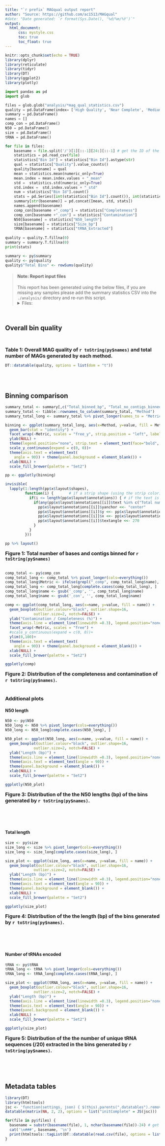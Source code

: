 ```yaml
---
title: "`r prefix` MAGqual output report"
author: "Source: https://github.com/ac1513/MAGqual"
#date: "Date generated: `r format(Sys.Date(), '%d/%m/%Y')`"
output: 
  html_document:
      css: mystyle.css
      toc: true
      toc_float: true
---
```


```r
knitr::opts_chunk$set(echo = TRUE)
library(dplyr)
library(reticulate)
library(tidyr)
library(DT)
library(ggplot2)
library(plotly)
```


```python
import pandas as pd
import glob

files = glob.glob("analysis/*mag_qual_statistics.csv")
quality = pd.DataFrame(index= ['High Quality', 'Near Complete', 'Medium Quality', 'Low Quality', 'Failed'])
summary = pd.DataFrame()
names = []
comp_con = pd.DataFrame()
N50 = pd.DataFrame() 
size = pd.DataFrame()
tRNA = pd.DataFrame()

for file in files:
    basename = file.split('/')[1][::-1][24:][::-1] # get the ID of the MAGqual run
    statistics = pd.read_csv(file)
    statistics["Bin Id"] = statistics["Bin Id"].astype(str)
    qual = statistics["Quality"].value_counts()
    quality[basename] = qual
    mean = statistics.mean(numeric_only=True)
    mean.index = mean.index.values + "_mean"
    std =  statistics.std(numeric_only=True)
    std.index =  std.index.values + "_std"
    num = statistics["Bin Id"].count()
    stats = pd.Series([int(statistics["Bin Id"].count()), int(statistics["Size_bp"].sum()), int(statistics["No_contigs"].sum())], index=["No_bins", "Total_binned_bp", "Total_no_contigs_binned"])
    summary[str(basename)] = pd.concat([mean, std, stats])
    names.append(basename)
    comp_con[basename +"_comp"] = statistics["Completeness"]
    comp_con[basename +"_con"] = statistics["Contamination"]
    N50[basename] = statistics["N50_length"]
    size[basename] = statistics["Size_bp"]
    tRNA[basename] = statistics["tRNA_Extracted"]
    
quality = quality.T.fillna(0) 
summary = summary.T.fillna(0)
print(stats)
```

```r
summary <- py$summary
quality <- py$quality
quality$"Total Bins" <- rowSums(quality)
```

> #### Note: Report input files  
> This report has been generated using the below files, if you are missing any samples please add the summary statistics CSV into the `./analysis/` directory and re-run this script.
> <details><summary>Files:</summary>
> ```{r, echo=FALSE}
> py$files
> ```
> </details>
>

<br>  
  
## Overall bin quality

<br>
  
<font size="3"><b>Table 1: Overall MAG quality of `r toString(py$names)` and total number of MAGs generated by each method. </b></font>
```r
DT::datatable(quality, options = list(dom = "t"))
```
<br>
<br>  

## Binning comparison 

```r
summary_total <- summary[,c("Total_binned_bp", "Total_no_contigs_binned")]
summary_total <- tibble::rownames_to_column(summary_total, "Method")
summary_total_long <- summary_total %>% pivot_longer(names_to = "Metric", cols = c("Total_binned_bp", "Total_no_contigs_binned"))

binning <- ggplot(summary_total_long, aes(x=Method, y=value, fill = Method)) + 
  geom_bar(stat = "identity") +
  facet_wrap(~Metric, scales = "free_y", strip.position = "left", labeller = as_labeller(c(Total_binned_bp = "Total bases binned (bp)", Total_no_contigs_binned = "Total number of contigs binned")))+
  ylab(NULL) +
  theme(legend.position="none", strip.text = element_text(face="bold", size=12), strip.background = element_blank(), strip.placement = "outside", axis.line = element_line(linewidth = 0.3)) + 
  scale_y_continuous(expand = c(0, 0))+ 
  theme(axis.text = element_text( 
    angle = 90)) + theme(panel.background = element_blank()) +
  xlab(NULL) + 
  scale_fill_brewer(palette = "Set2")

pp <- ggplotly(binning)

invisible(
  lapply(1:length(pp$x$layout$shapes),
         function(i) {       # if a strip shape (using the strip color)
           if(i <= length(pp$x$layout$annotations)) { # if the text is a strip label
             if(any(pp$x$layout$annotations[[i]]$text %in% c("Total number of contigs binned", "Total bases binned (bp)"))) {
               pp$x$layout$annotations[[i]]$yanchor <<- "center"
               pp$x$layout$annotations[[i]]$y <<- pp$x$layout$annotations[[i]]$y - 0.5
               pp$x$layout$annotations[[i]]$x <<- pp$x$layout$annotations[[i]]$x-0.29 # move text to the middle
               pp$x$layout$annotations[[i]]$textangle <<- 270
             }
           }
         })) 

pp %>% layout()

```

<font size="3"><b> Figure 1: Total number of bases and contigs binned for `r toString(py$names)` </b></font>  
<br>

```r
comp_total <- py$comp_con
comp_total_long <- comp_total %>% pivot_longer(cols=everything())
comp_total_long$Metric <- ifelse(grepl("_comp", comp_total_long$name), "Completeness", "Contamination")
comp_total_long <- comp_total_long[complete.cases(comp_total_long), ]
comp_total_long$name <- gsub('_comp', '', comp_total_long$name)
comp_total_long$name <- gsub('_con', '', comp_total_long$name)

comp <- ggplot(comp_total_long, aes(x=name, y=value, fill = name)) + 
  geom_boxplot(outlier.colour="black", outlier.shape=16,
             outlier.size=2, notch=FALSE) +
  ylab("Contamination / Completeness (%)") +
  theme(axis.line = element_line(linewidth =0.3), legend.position="none") + 
  facet_wrap(~Metric, scales = "free") +
  #scale_y_continuous(expand = c(0, 0))+ 
  ylim(0,100)+
  theme(axis.text = element_text( 
    angle = 90)) + theme(panel.background = element_blank()) +
  xlab(NULL) + 
  scale_fill_brewer(palette = "Set2")

ggplotly(comp)
```
<font size="3"><b> Figure 2: Distribution of the completeness and contamination of `r toString(py$names)`. </b></font>
<br>
<br>  

### Additional plots {.tabset}

#### N50 length
```r
N50 <- py$N50
N50_long <- N50 %>% pivot_longer(cols=everything())
N50_long <- N50_long[complete.cases(N50_long), ]

N50_plot <- ggplot(N50_long, aes(x=name, y=value, fill = name)) +
  geom_boxplot(outlier.colour="black", outlier.shape=16,
             outlier.size=2, notch=FALSE) +
  ylab("Length (bp)") +
  theme(axis.line = element_line(linewidth =0.3), legend.position="none") + 
  theme(axis.text = element_text(angle = 90)) + 
  theme(panel.background = element_blank()) +
  xlab(NULL) + 
  scale_fill_brewer(palette = "Set2")

ggplotly(N50_plot)
```
<font size="3"><b> Figure 3: Distribution of the the N50 lengths (bp) of the bins generated by `r toString(py$names)`. </b></font>
  
<br>  
<br>  

#### Total length

```r
size <- py$size
size_long <- size %>% pivot_longer(cols=everything())
size_long <- size_long[complete.cases(size_long), ]

size_plot <- ggplot(size_long, aes(x=name, y=value, fill = name)) +
  geom_boxplot(outlier.colour="black", outlier.shape=16,
             outlier.size=2, notch=FALSE) +
  ylab("Length (bp)") +
  theme(axis.line = element_line(linewidth =0.3), legend.position="none") + 
  theme(axis.text = element_text(angle = 90)) + 
  theme(panel.background = element_blank()) +
  xlab(NULL) + 
  scale_fill_brewer(palette = "Set2")

ggplotly(size_plot)
```
<font size="3"><b> Figure 4: Distribution of the the length (bp) of the bins generated by `r toString(py$names)`. </b></font>
  
<br>  
<br>  

#### Number of tRNAs encoded
```r
tRNA <- py$tRNA
tRNA_long <- tRNA %>% pivot_longer(cols=everything())
tRNA_long <- tRNA_long[complete.cases(tRNA_long), ]

size_plot <- ggplot(tRNA_long, aes(x=name, y=value, fill = name)) +
  geom_boxplot(outlier.colour="black", outlier.shape=16,
             outlier.size=2, notch=FALSE) +
  ylab("Length (bp)") +
  theme(axis.line = element_line(linewidth =0.3), legend.position="none") + 
  theme(axis.text = element_text(angle = 90)) + 
  theme(panel.background = element_blank()) +
  xlab(NULL) + 
  scale_fill_brewer(palette = "Set2")

ggplotly(size_plot)
```
<font size="3"><b> Figure 5: Distribution of the the number of unique tRNA sequences (/20) extracted in the bins generated by `r toString(py$names)`. </b></font>  
  
<br>  
<br>  
  
## Metadata tables {.tabset}
```r
library(DT)
library(htmltools)
jsc <- 'function(settings, json) { $(this).parents(".datatables").remove(); }'
datatable(matrix(NA, 2, 2), options = list("initComplete" = JS(jsc)))
```

```r
for(file in py$files) {
  basename = substr(basename(file), 1, nchar(basename(file))-24) # get the ID of the MAGqual run
  cat('\n###', basename, '\n')
  print(htmltools::tagList(DT::datatable(read.csv(file), options = list(scrollX='400px'))))
}
```

